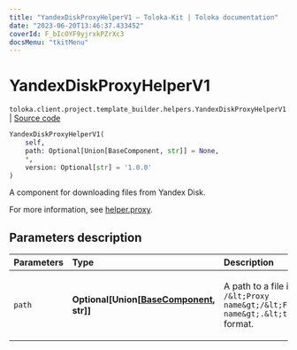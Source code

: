 ```yaml
---
title: "YandexDiskProxyHelperV1 — Toloka-Kit | Toloka documentation"
date: "2023-06-20T13:46:37.433452"
coverId: F_bIcOYF9yjrxkPZrXc3
docsMenu: "tkitMenu"
---
```


# YandexDiskProxyHelperV1

`toloka.client.project.template_builder.helpers.YandexDiskProxyHelperV1` | [Source code](https://github.com/Toloka/toloka-kit/blob/v1.2.0/src/client/project/template_builder/helpers.py#L239)

```python
YandexDiskProxyHelperV1(
    self,
    path: Optional[Union[BaseComponent, str]] = None,
    *,
    version: Optional[str] = '1.0.0'
)
```

A component for downloading files from Yandex&#160;Disk.

For more information, see [helper.proxy](/docs/template-builder/reference/helper.proxy).

## Parameters description

| Parameters | Type | Description |
| :----------| :----| :-----------|
`path`|**Optional\[Union\[[BaseComponent](/docs/toloka-kit/reference/toloka.client.project.template_builder.base.BaseComponent), str\]\]**|<p>A path to a file in the `/&lt;Proxy name&gt;/&lt;File name&gt;.&lt;type&gt;` format.</p>